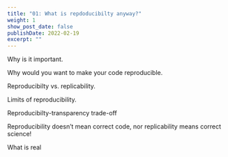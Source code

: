 ```yaml
---
title: "01: What is repdoducibilty anyway?"
weight: 1
show_post_date: false
publishDate: 2022-02-19
excerpt: ""
---
```



Why is it important.

Why would you want to make your code reproducible.

Reproducibilty vs. replicability.

Limits of reproducibility.

Reproducibilty-transparency trade-off

Reproducibility doesn't mean correct code, nor replicability means correct science!

What is real 

